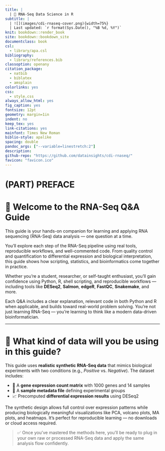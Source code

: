 ```yaml
---
title: |
  | 🧬 RNA-Seq Data Science in R
subtitle: |
  | ![](images/cdi-rnaseq-cover.png){width=75%}  
  | Last updated: `r format(Sys.Date(), "%B %d, %Y")` 
knit: bookdown::render_book
site: bookdown::bookdown_site
documentclass: book
csl: 
  - library/apa.csl
bibliography:
  - library/references.bib
classoption: openany
citation_package:
  - natbib
  - biblatex
  - amsplain
colorlinks: yes
css: 
  - style.css
always_allow_html: yes
fig_caption: yes
fontsize: 12pt
geometry: margin=1in
indent: no
keep_tex: yes
link-citations: yes
mainfont: Times New Roman
biblio-style: apalike
spacing: double
pandoc_args: ["--variable=linestretch:2"]
description:
github-repo: "https://github.com/datainsights/cdi-rnaseq/"
favicon: "favicon.ico"
---
```


#  {-}

# (PART) PREFACE {-}

# 🌱 Welcome to the RNA-Seq Q&A Guide {-}

This guide is your hands-on companion for learning and applying RNA sequencing (RNA-Seq) data analysis — one question at a time.

You'll explore each step of the RNA-Seq pipeline using real tools, reproducible workflows, and well-commented code. From quality control and quantification to differential expression and biological interpretation, this guide shows how scripting, statistics, and bioinformatics come together in practice.

Whether you’re a student, researcher, or self-taught enthusiast, you’ll gain confidence using Python, R, shell scripting, and reproducible workflows — including tools like **DESeq2**, **Salmon**, **edgeR**, **FastQC**, **Snakemake**, and more.

Each Q&A includes a clear explanation, relevant code in both Python and R when applicable, and builds toward real-world problem solving. You're not just learning RNA-Seq — you're learning to think like a modern data-driven bioinformatician.

---

# 📂 What kind of data will you be using in this guide? {-}

This guide uses **realistic synthetic RNA-Seq data** that mimics biological experiments with two conditions (e.g., *Positive* vs. *Negative*). The dataset includes:

- 🧬 A **gene expression count matrix** with 1000 genes and 14 samples  
- 📑 A **sample metadata file** defining experimental groups  
- 📈 Precomputed **differential expression results** using DESeq2

The synthetic design allows full control over expression patterns while producing biologically meaningful visualizations like PCA, volcano plots, MA plots, and heatmaps. It’s perfect for reproducible learning — no downloads or cloud access required.

> ✅ Once you've mastered the methods here, you’ll be ready to plug in your own raw or processed RNA-Seq data and apply the same analysis flow confidently.
